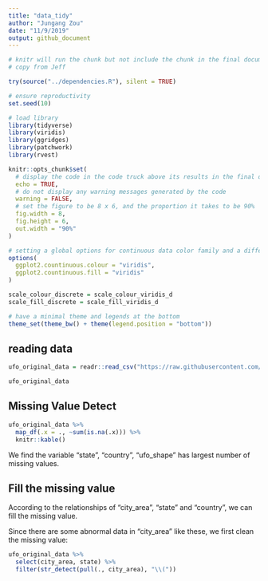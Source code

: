 ```yaml
---
title: "data_tidy"
author: "Jungang Zou"
date: "11/9/2019"
output: github_document
---
```


```r
# knitr will run the chunk but not include the chunk in the final document
# copy from Jeff

try(source("../dependencies.R"), silent = TRUE)

# ensure reproductivity
set.seed(10)

# load library
library(tidyverse)
library(viridis)
library(ggridges)
library(patchwork)
library(rvest)

knitr::opts_chunk$set(
  # display the code in the code truck above its results in the final document
  echo = TRUE,
  # do not display any warning messages generated by the code
  warning = FALSE,
  # set the figure to be 8 x 6, and the proportion it takes to be 90%
  fig.width = 8,
  fig.height = 6, 
  out.width = "90%"
)

# setting a global options for continuous data color family and a different format to set discrete data to have a color family
options(
  ggplot2.countinuous.colour = "viridis",
  ggplot2.countinuous.fill = "viridis"
)

scale_colour_discrete = scale_colour_viridis_d
scale_fill_discrete = scale_fill_viridis_d

# have a minimal theme and legends at the bottom
theme_set(theme_bw() + theme(legend.position = "bottom"))
```

## reading data

```r
ufo_original_data = readr::read_csv("https://raw.githubusercontent.com/rfordatascience/tidytuesday/master/data/2019/2019-06-25/ufo_sightings.csv")

ufo_original_data
```

## Missing Value Detect

```r
ufo_original_data %>% 
  map_df(.x = ., ~sum(is.na(.x))) %>% 
  knitr::kable()
```

We find the variable "state", "country", "ufo_shape" has largest number of missing values.


## Fill the missing value

According to the relationships of "city_area", "state" and "country", we can fill the missing value.

Since there are some abnormal data in "city_area" like these, we first clean the missing value:

```r
ufo_original_data %>% 
  select(city_area, state) %>% 
  filter(str_detect(pull(., city_area), "\\("))
```